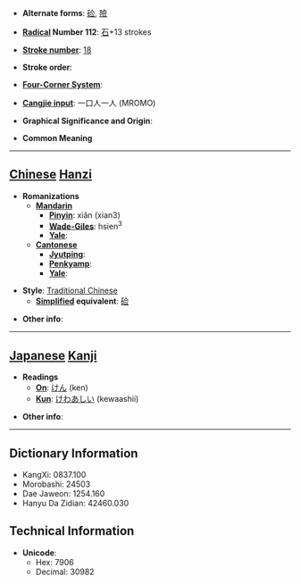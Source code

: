 * '''Alternate forms''': [[硷]], [[險]]

* '''[[Wiktionary:Chinese radical index| Radical]] Number 112''': [[Wiktionary:Chinese radical index 石|石]]+13 strokes

* '''[[Wiktionary:Chinese total strokes index|Stroke number]]''': [[Wiktionary:Chinese total strokes index 18|18]]

* '''Stroke order''': 

* '''[[Wiktionary:Chinese four corner index|Four-Corner System]]''': 

* '''[[Wiktionary:Chinese Cangjie index|Cangjie input]]''': 一口人一人 (MROMO)

* '''Graphical Significance and Origin''': 

* '''Common Meaning'''

----

== [[Chinese]] [[Hanzi]] ==

* '''Romanizations'''
** '''[[Mandarin]]'''
*** '''[[Pinyin]]''': xiǎn (xian3)
*** '''[[Wade-Giles]]''': hsien<sup>3</sup>
*** '''[[Yale]]''': 
** '''[[Cantonese]]'''
*** '''[[Jyutping]]''':
*** '''[[Penkyamp]]''': 
*** '''[[Yale]]''': 

* '''Style''': [[Traditional Chinese]] 
** '''[[Simplified Chinese|Simplified]] equivalent''': [[硷]]

* '''Other info''': 

----

== [[Japanese]] [[Kanji]] ==

* '''Readings'''
** '''[[On]]''': [[けん]] (ken)
** '''[[Kun]]''': [[けわあしい]] (kewaashii)

* '''Other info''':  

----

== Dictionary Information ==

* KangXi: 0837.100
* Morobashi: 24503
* Dae Jaweon: 1254.160
* Hanyu Da Zidian: 42460.030

== Technical Information ==

* '''Unicode''':
** Hex: 7906
** Decimal: 30982